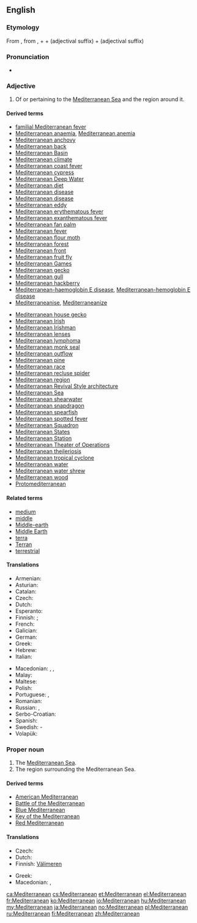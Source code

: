 ==English==

===Etymology===
From {{etyl|la|en}} {{term|Mediterraneanus|lang=la}}, from {{term|medius||middle|lang=la}}, + {{term|terra||earth, land|lang=la}} + {{term|-anus|lang=la}} (adjectival suffix) + {{term|-eanus|lang=la}} (adjectival suffix)

===Pronunciation===
* {{IPA|/mɛdɨtɚˈeɪniən/|lang=en}}

===Adjective===
{{en-adj}}

# Of or pertaining to the [[Mediterranean Sea]] and the region around it.

====Derived terms====
<!--Terms derived from the ADJECTIVE-->
{{rel-top|terms derived from ''Mediterranean (adjective)''}}
* [[familial Mediterranean fever]]
* [[Mediterranean anaemia]], [[Mediterranean anemia]]
* [[Mediterranean anchovy]]
* [[Mediterranean back]]
* [[Mediterranean Basin]]
* [[Mediterranean climate]]
* [[Mediterranean coast fever]]
* [[Mediterranean cypress]]
* [[Mediterranean Deep Water]]
* [[Mediterranean diet]]
* [[Mediterranean disease]]
* [[Mediterranean disease]]
* [[Mediterranean eddy]]
* [[Mediterranean erythematous fever]]
* [[Mediterranean exanthematous fever]]
* [[Mediterranean fan palm]]
* [[Mediterranean fever]]
* [[Mediterranean flour moth]]
* [[Mediterranean forest]]
* [[Mediterranean front]]
* [[Mediterranean fruit fly]]
* [[Mediterranean Games]]
* [[Mediterranean gecko]]
* [[Mediterranean gull]]
* [[Mediterranean hackberry]]
* [[Mediterranean-haemoglobin E disease]], [[Mediterranean-hemoglobin E disease]]
* [[Mediterraneanise]], [[Mediterraneanize]]
{{rel-mid}}
* [[Mediterranean house gecko]]
* [[Mediterranean Irish]]
* [[Mediterranean Irishman]]
* [[Mediterranean lenses]]
* [[Mediterranean lymphoma]]
* [[Mediterranean monk seal]]
* [[Mediterranean outflow]]
* [[Mediterranean pine]]
* [[Mediterranean race]]
* [[Mediterranean recluse spider]]
* [[Mediterranean region]]
* [[Mediterranean Revival Style architecture]]
* [[Mediterranean Sea]]
* [[Mediterranean shearwater]]
* [[Mediterranean snapdragon]]
* [[Mediterranean spearfish]]
* [[Mediterranean spotted fever]]
* [[Mediterranean Squadron]]
* [[Mediterranean States]]
* [[Mediterranean Station]]
* [[Mediterranean Theater of Operations]]<!--"Theater" only; this is a US term-->
* [[Mediterranean theileriosis]]
* [[Mediterranean tropical cyclone]]
* [[Mediterranean water]]
* [[Mediterranean water shrew]]
* [[Mediterranean wood]]
* [[Protomediterranean]]
{{rel-bottom}}

====Related terms====
* [[medium]]
* [[middle]]
* [[Middle-earth]]
* [[Middle Earth]]
* [[terra]]
* [[Terran]]
* [[terrestrial]]

====Translations====
{{trans-top|Of or pertaining to the Mediterranean Sea and the region around it}}
* Armenian: {{t|hy|միջերկրական|tr=miǰerkrakan}}
* Asturian: {{t|ast|mediterraneu}}
* Catalan: {{t|ca|mediterrani}}
* Czech: {{t|cs|středozemní}}
* Dutch: {{t+|nl|mediterraan}}
* Esperanto: {{t|eo|mediteranea}}
* Finnish: {{t|fi|välimerellinen}}; {{t+|fi|Välimeri|alt=Välimeren}} {{qualifier|genitive of proper noun}}
* French: {{t+|fr|méditerranéen}}
* Galician: {{t|gl|mediterráneo}}
* German: {{t+|de|mediterran}}
* Greek: {{t+|el|μεσογειακός|tr=mesogeiakós}}
* Hebrew: {{t|he|ים תיכוני|tr=yám-tikhoní|sc=Hebr}}
* Italian: {{t+|it|mediterraneo}}
{{trans-mid}}
* Macedonian: {{t|mk|средоземен|tr=sredózemen}}, {{t|mk|средоземноморски|tr=sredozemnomórski}}, {{t|mk|медитерански|tr=mediteránski}}
* Malay: {{t|ms|mediteranean}}
* Maltese: {{t|mt|Mediterran|m}}
* Polish: {{t+|pl|śródziemnomorski}}
* Portuguese: {{t|pt|mediterrânico}}, {{t+|pt|mediterrâneo}}
* Romanian: {{t+|ro|mediteranean}}
* Russian: {{t+|ru|средиземноморский}}, {{t+|ru|средиземный}}
* Serbo-Croatian: {{t|sh|mediteran}}
* Spanish: {{t+|es|mediterráneo}}
* Swedish: {{t+|sv|medelhavs}}-
* Volapük: {{t|vo|Zänodamelik}}
{{trans-bottom}}

===Proper noun===
{{en-proper noun}}

# The [[Mediterranean Sea]].
# The region surrounding the Mediterranean Sea.

====Derived terms====
<!--Terms derived from the NOUN-->
* [[American Mediterranean]]
* [[w:Battle of the Mediterranean|Battle of the Mediterranean]]
* [[Blue Mediterranean]]
* [[Key of the Mediterranean]]
* [[Red Mediterranean]]

====Translations====
{{trans-see|Mediterranean Sea}}

{{trans-top|region surrounding the Mediterranean Sea}}
* Czech: {{t|cs|Středomoří|n}}
* Dutch: {{t+|nl|Middellandse Zee|n}}
* Finnish: [[Välimeri#Finnish|Välimeren]] {{t+|fi|alue}}
{{trans-mid}}
* Greek: {{t+|el|Μεσόγειος|f|tr=Mesógeios}}
* Macedonian: {{t|mk|Медитеран|m|tr=Mediterán}}, {{t|mk|Средоземје|n|tr=Sredózemje}}
{{trans-bottom}}

[[ca:Mediterranean]]
[[cs:Mediterranean]]
[[et:Mediterranean]]
[[el:Mediterranean]]
[[fr:Mediterranean]]
[[ko:Mediterranean]]
[[io:Mediterranean]]
[[hu:Mediterranean]]
[[my:Mediterranean]]
[[ja:Mediterranean]]
[[no:Mediterranean]]
[[pl:Mediterranean]]
[[ru:Mediterranean]]
[[fi:Mediterranean]]
[[zh:Mediterranean]]